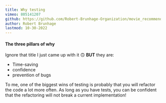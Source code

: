 ```yaml
---
title: Why testing
vimeo: 805141207
github: https://github.com/Robert-Brunhage-Organization/movie_recommendation_app_course/commits/main
author: Robert Brunhage
lastmod: 10-30-2022
---
```


#### The three pillars of why

Ignore that title I just came up with it 🙃 **BUT** they are:

*   Time-saving
*   confidence
*   prevention of bugs

  

To me, one of the biggest wins of testing is probably that you will refactor the code a lot more often. As long as you have tests, you can be confident that the refactoring will not break a current implementation!
